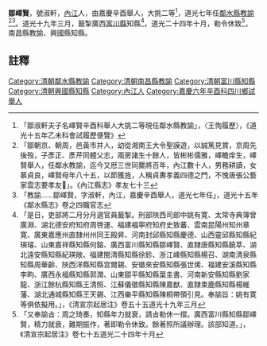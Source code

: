 {{明清人物信息框
| 姓名 =鄒嶧賢
| 最高職務 = [[四川|四川]][[鄰水縣|鄰水縣]][[教諭|教諭]]
| 國家 = 大清
| 籍貫 = [[內江|內江]]
| 字號 =字淑軒
| 出生日期 = ？年？月？日
| 逝世日期 = ？年？月？日
| 墓葬 = 
| 配偶 =  
| 親屬 = 曾祖、祖、父，母
| 出身 =嘉慶辛酉舉人 
| 著作 =  
*
}}
'''鄒嶧賢'''{{BD|？年||？年||}}，號淑軒，[[內江|內江]]人，由嘉慶辛酉舉人，大挑二等<ref>「鄒淑軒夫子名嶧賢辛酉科舉人大挑二等現任鄰水縣教諭」，〈王恂履歷〉，《道光十五年乙未科會試履歷便覽》</ref>，道光七年任[[鄰水縣|鄰水縣]][[教諭|教諭]]<ref>「鄒朝京、朝周，邑黃市井人，幼從湘南王大令聖謨遊，以誠篤見賞，京周先後歿，子彥正、彥芹同體父志，兩房諸生十餘人，皆彬彬儒雅，嶧瞻庠生，嶧賢舉人，任鄰水教諭，迄今又厯三世同爨將百年，內江數十人，男務耕讀，女慕貞良，嶧賢母年八十五，以節獲旌，人稱貞夀孝義四德之門，不愧唐張公藝家雲志要孝友𩔖」。《內江縣志》孝友七十三</ref><ref>「教諭……鄒嶧賢，字淑軒，內江，嘉慶辛酉舉人，道光七年任」，道光十五年《鄰水縣志》卷之四職官志</ref>。道光十九年三月，籖掣廣西[[富川縣|富川縣]]知縣<ref>「是日，吏部將二月分月選官員籖掣。刑部陜西司郎中姚有寛、太常寺典簿曾廣淵、湖北德安府知府周啓運、福建福寕府知府史致蕃、雲南昆陽州知州章寛、廣東嘉應州直隸州州同王殿昇、河南封邱縣知縣慶德、山西靈邱縣知縣紀瑛璿、山東嘉祥縣知縣何鎔、廣西富川縣知縣鄒嶧賢、直隸唐縣知縣饒萃、湖北遠安縣知縣紀瑛敞、福建閩清縣知縣徐鉁、浙江嵊縣知縣楊召、湖南清泉縣知縣周華齡、陜西洋縣知縣宫爾錫、安徽來安縣知縣張世烯、福建安溪縣知縣李畇、廣西永福縣知縣郭潤、山東鄒平縣知縣葉圭書、河南新安縣知縣劉家龍、浙江餘杭縣知縣王清照、江蘇儀徵縣知縣陳嘉猷、直隸束鹿縣知縣楊維藩、湖北通城縣知縣王天錫、江西樂平縣知縣陳桐帶領引見。奉諭旨：姚有寛等俱依擬用。」，《清宣宗起居注》卷五十五道光十九年三月</ref>，道光二十四年十月，勒令休致<ref>「又奉諭㫖：周之琦奏，知縣年力就衰，請㫖勒休一摺。廣西富川縣知縣鄒嶧賢，精力就衰，難期振作，著即勒令休致。餘著照所議辦理。該部知道。」，《清宣宗起居注》卷七十五道光二十四年十月</ref>，南昌縣教諭、興國縣知縣。
==註釋==
{{reflist}}
{{清朝人物小作品}}
[[Category:清朝鄰水縣教諭|Category:清朝鄰水縣教諭]]
[[Category:清朝南昌縣教諭|Category:清朝南昌縣教諭]]
[[Category:清朝富川縣知縣|Category:清朝富川縣知縣]]
[[Category:清朝興國縣知縣|Category:清朝興國縣知縣]]
[[Category:內江人|Category:內江人]]
[[Category:嘉慶六年辛酉科四川鄉試舉人|Category:嘉慶六年辛酉科四川鄉試舉人]]